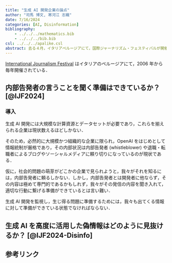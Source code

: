 ```yaml
---
title: "生成 AI 開発企業の論点"
author: "司馬 博文, 寒河江 志織"
date: 7/16/2024
categories: [AI, Disinformation]
bibliography: 
    - ../../../mathematics.bib
    - ../../../bib.bib
csl: ../../../apalike.csl
abstract: 去る４月，イタリアペルージアにて，国際ジャーナリズム・フェスティバルが開催され，AI とディスインフォメーションは中心的な議題の１つであった．そのプログラムと議論の内容をまとめることで，現在の生成 AI とディスインフォメーションにおける論点を洗い出す．
---
```


[International Journalism Festival](https://en.wikipedia.org/wiki/International_Journalism_Festival) はイタリアのペルージアにて，2006 年から毎年開催されている．

## 内部告発者の言うことを聞く準備はできているか？ [@IJF2024]

### 導入

生成 AI 開発には大規模な計算資源とデータセットが必要であり，これらを揃えられる企業は現状数えるほどしかない．

そのため，必然的に大規模かつ組織的な企業に限られ，OpenAI をはじめとして情報統制が厳格であり，その内部状況は内部告発者 (whistleblower) や退職・転職者によるブログやソーシャルメディアに頼り切りになっているのが現状である．

仮に，社会的問題の萌芽がどこかの企業で見られようと，我々がそれを知るには，内部告発者に頼るしかない．しかし，内部告発者とは開発者に他ならず，その内容は極めて専門的であるかもしれず，我々がその発信の内容を聞き入れて，適切な行動に繋げる準備ができているとは言い難い．

生成 AI 開発を監視し，生じ得る問題に準備するためには，我々も出てくる情報に対して準備ができている状態でなければならない．

## 生成 AI を高度に活用した偽情報はどのように見抜けるか？ [@IJF2024-Disinfo]

## 参考リンク